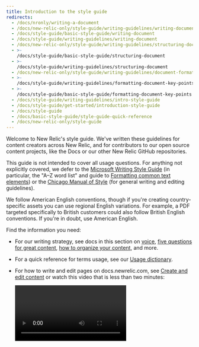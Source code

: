 ```yaml
---
title: Introduction to the style guide
redirects:
  - /docs/nronly/writing-a-document
  - /docs/new-relic-only/style-guide/writing-guidelines/writing-document
  - /docs/style-guide/basic-style-guide/writing-document
  - /docs/style-guide/writing-guidelines/writing-document
  - /docs/new-relic-only/style-guide/writing-guidelines/structuring-document
  - >-
    /docs/style-guide/basic-style-guide/structuring-document
  - >-
    /docs/style-guide/writing-guidelines/structuring-document
  - /docs/new-relic-only/style-guide/writing-guidelines/document-formatting
  - >-
    /docs/style-guide/writing-guidelines/formatting-document-key-points
  - >-
    /docs/style-guide/basic-style-guide/formatting-document-key-points
  - /docs/style-guide/writing-guidelines/intro-style-guide
  - /docs/style-guide/get-started/introduction-style-guide
  - /docs/style-guide
  - /docs/basic-style-guide/style-guide-quick-reference
  - /docs/new-relic-only/style-guide
---
```


Welcome to New Relic's style guide. We've written these guidelines for content creators across New Relic, and for contributors to our open source content projects, like the Docs or our other New Relic GitHub repositories.

This guide is not intended to cover all usage questions. For anything not explicitly covered, we defer to the [Microsoft Writing Style Guide](https://docs.microsoft.com/en-us/style-guide/welcome/) (in particular, the "A–Z word list" and guide to [Formatting common text elements](https://docs.microsoft.com/en-us/style-guide/text-formatting/formatting-common-text-elements)) or the [Chicago Manual of Style](https://www.chicagomanualofstyle.org/home.html) (for general writing and editing guidelines).

We follow American English conventions, though if you're creating country-specific assets you can use regional English variations. For example, a PDF targeted specifically to British customers could also follow British English conventions. If you're in doubt, use American English.

Find the information you need:

* For our writing strategy, see docs in this section on [voice](/docs/style-guide/writing-strategies/voice-strategies-docs-sound-new-relic/), [five questions for great content](/docs/style-guide/writing-strategies/five-questions-help-write-docs/), [how to organize your content](/docs/style-guide/writing-strategies/organize-doc), and more.
* For a quick reference for terms usage, see our [Usage dictionary](/docs/style-guide/word-choice/usage-dictionary).
* For how to write and edit pages on docs.newrelic.com, see [Create and edit content](/docs/style-guide/writing-docs/processes-procedures/create-edit-content) or watch this video that is less than two minutes:

  <Video
    type="wistia"
    id="7hg3erav5p"
  />
